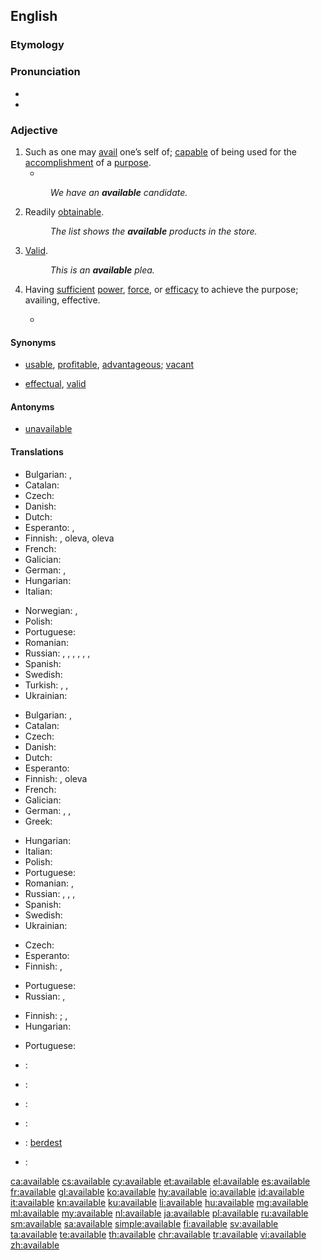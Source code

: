 ==English==

===Etymology===

{{suffix|avail|able}}

===Pronunciation===
* {{IPA|/əˈveɪləb(ə)l/}}
* {{audio|en-us-available.ogg|Audio (US)|lang=en}}

===Adjective===
{{en-adj}}

# Such as one may [[avail]] one’s self of; [[capable]] of being used for the [[accomplishment]] of a [[purpose]].
#* {{quote-book|year=1905|author=[[w:Emma Orczy|Baroness Emmuska Orczy]]
|title=[[w:The Case of Miss Elliott|The Affair at the Novelty Theatre]]
|chapter=2|url=http://openlibrary.org/works/OL8479084W
|passage=For this scene, a large number of supers are engaged, and in order to further swell the crowd, practically all the '''available''' stage hands have to ‘walk on’ dressed in various coloured dominoes, and all wearing masks.}}
#: ''We have an '''available''' candidate.''
# Readily [[obtainable]].
#: ''The list shows the '''available''' products in the store.''
# {{context|legal|lang=en}} [[valid|Valid]].
#: ''This is an '''available''' plea.''
# {{context|archaic|lang=en}} Having [[sufficient]] [[power]], [[force]], or [[efficacy]] to achieve the purpose; availing, effective.
#* {{quote-book|title=Proceedings - Institution of Mechanical Engineers|section=canal Boat Propulsion|author=Henry Banroft|passage=The different navigations she had to pass through for this purpose were such that only an independent method of propulsion would be available.|year=1897}}

====Synonyms====
* {{sense|such as can be availed of}} [[usable]], [[profitable]], [[advantageous]]; [[vacant]] {{qualifier|of a location}}
* {{sense|legally valid}} [[effectual]], [[valid]]

====Antonyms====
* {{sense|such as can be availed of}} [[unavailable]]

====Translations====
{{trans-top|capable of being used}}
* Bulgarian: {{t+|bg|годен}}, {{t+|bg|полезен}}
* Catalan: {{t|ca|disponible}}
* Czech: {{t|cs|k dispozici}}
* Danish: {{t+|da|tilgængelig}}
* Dutch: {{t+|nl|beschikbaar}}
* Esperanto: {{t+|eo|preta}}, {{t|eo|uzebla}}
* Finnish: {{t|fi|käytettävissä}} {{t+|fi|oleva}}, {{t|fi|saatavilla}} oleva, {{t|fi|käsillä}} oleva
* French: {{t+|fr|disponible}}
* Galician: {{t+|gl|dispoñible}}
* German: {{t+|de|verfügbar}}, {{t+|de|disponibel}}
* Hungarian: {{t|hu|rendelkezésre álló}}
* Italian: {{t+|it|disponibile}}
{{trans-mid}}
* Norwegian: {{t|no|tilgjengelig}}, {{t|no|tilgjengelige|p}}
* Polish: {{t+|pl|wolny|m}}
* Portuguese: {{t+|pt|disponível}}
* Romanian: {{t+|ro|disponibil}}
* Russian: {{t+|ru|доступный|tr=dostúpnyj|sc=Cyrl}}, {{t+|ru|наличный|tr=nalíčnyj|sc=Cyrl}}, {{t+|ru|распоряжение|tr=iméjuščijsja v rasporjažénii|alt=(имеющийся) в распоряжении|sc=Cyrl}}, {{t+|ru|наличие|tr=iméjuščijsja v nalíčii|alt=(имеющийся) в наличии|sc=Cyrl}}, {{t+|ru|подходящий|tr=podxodjáščij|sc=Cyrl}}, {{t+|ru|годный|tr=gódnyj|sc=Cyrl}}, {{t+|ru|пригодный|tr=prigódnyj|sc=Cyrl}}
* Spanish: {{t+|es|disponible}}
* Swedish: {{t+|sv|tillgänglig}}
* Turkish: {{t+|tr|var}}, {{t+|tr|mevcut}}, {{t|tr|kullanıma hazır}}
* Ukrainian: {{t|uk|доступний|tr=dostúpnyj|sc=Cyrl}}
{{trans-bottom}}

{{trans-top|readily obtainable}}
* Bulgarian: {{t+|bg|наличен}}, {{t+|bg|разполагаем}}
* Catalan: {{t|ca|disponible}}
* Czech: {{t|cs|dostupný|m}}
* Danish: {{t+|da|tilgængelig}}
* Dutch: {{t+|nl|beschikbaar}}
* Esperanto: {{t|eo|havebla}}
* Finnish: {{t|fi|saatavilla}} {{t+|fi|oleva}}, {{t|fi|saatavissa}} oleva
* French: {{t+|fr|disponible}}
* Galician: {{t+|gl|dispoñible}}
* German: {{t+|de|verfügbar}}, {{t+|de|disponibel}}, {{t+|de|erhältlich}}
* Greek: {{t+|el|διαθέσιμος|f|tr=diathésimos}}
{{trans-mid}}
* Hungarian: {{t+|hu|kapható}}
* Italian: {{t+|it|disponibile}}
* Polish: {{t+|pl|dostępny|m}}
* Portuguese: {{t+|pt|disponível}}
* Romanian: {{t+|ro|disponibil}}, {{t|ro|procurabil}}
* Russian: {{t+|ru|доступный|m|tr=dostúpnyj}}, {{t+|ru|наличный|tr=nalíčnyj|sc=Cyrl}}, {{t+|ru|распоряжение|tr=iméjuščijsja v rasporjažénii|alt=(имеющийся) в распоряжении|sc=Cyrl}}, {{t+|ru|наличие|tr=iméjuščijsja v nalíčii|alt=(имеющийся) в наличии|sc=Cyrl}}
* Spanish: {{t+|es|disponible}}
* Swedish: {{t+|sv|tillgänglig}}
* Ukrainian: {{t|uk|доступний|tr=dostúpnyj|sc=Cyrl}}
{{trans-bottom}}

{{trans-top|law: valid}}
* Czech: {{t|cs|platný}}
* Esperanto: {{t|eo|valida}}
* Finnish: {{t|fi|lainvoimainen}}, {{t+|fi|validi}}
{{trans-mid}}
* Portuguese: {{t+|pt|válido|m}}
* Russian: {{t+|ru|действи́тельный|tr=dejstvítel’nyj|sc=Cyrl}}, {{t+|ru|правомо́чный|tr=pravomóčnyj|sc=Cyrl}}
{{trans-bottom}}

{{trans-top|having sufficient power or efficacy}}
* Finnish: {{t+|fi|kelvollinen}}; {{gloss|to be valid}} {{t|fi|tulla kysymykseen}}, {{t+|fi|kelvata}}
* Hungarian: {{t+|hu|érvényes}}
{{trans-mid}}
* Portuguese: {{t+|pt|válido}}
{{trans-bottom}}

{{checktrans-top}}
* {{ttbc|bg}}: {{t+|bg|валиден}}
* {{ttbc|de}}: {{t+|de|gültig}}
* {{ttbc|it}}: {{t+|it|valido}}
{{trans-mid}}
* {{ttbc|ko}}: {{t|ko|유효한|tr=yuhyohan|sc=Kore}}
* {{ttbc|ku}}: [[berdest]]
* {{ttbc|ro}}: {{t+|ro|valid}}
{{trans-bottom}}

[[ca:available]]
[[cs:available]]
[[cy:available]]
[[et:available]]
[[el:available]]
[[es:available]]
[[fr:available]]
[[gl:available]]
[[ko:available]]
[[hy:available]]
[[io:available]]
[[id:available]]
[[it:available]]
[[kn:available]]
[[ku:available]]
[[li:available]]
[[hu:available]]
[[mg:available]]
[[ml:available]]
[[my:available]]
[[nl:available]]
[[ja:available]]
[[pl:available]]
[[ru:available]]
[[sm:available]]
[[sa:available]]
[[simple:available]]
[[fi:available]]
[[sv:available]]
[[ta:available]]
[[te:available]]
[[th:available]]
[[chr:available]]
[[tr:available]]
[[vi:available]]
[[zh:available]]